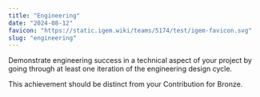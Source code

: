 ```yaml
---
title: "Engineering"
date: "2024-08-12"
favicon: "https://static.igem.wiki/teams/5174/test/igem-favicon.svg"
slug: "engineering"
---
```


Demonstrate engineering success in a technical aspect of your project by going through at least one iteration of the engineering design cycle. 

This achievement should be distinct from your Contribution for Bronze.

